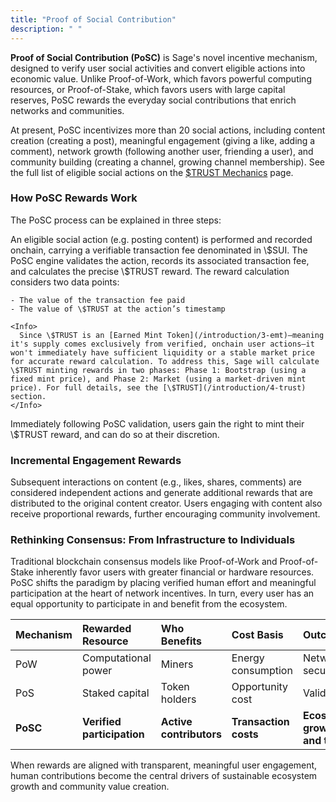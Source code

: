 ```yaml
---
title: "Proof of Social Contribution"
description: " "
---
```


**Proof of Social Contribution (PoSC)** is Sage's novel incentive mechanism, designed to verify user social activities and convert eligible actions into economic value. Unlike Proof-of-Work, which favors powerful computing resources, or Proof-of-Stake, which favors users with large capital reserves, PoSC rewards the everyday social contributions that enrich networks and communities.

At present, PoSC incentivizes more than 20 social actions, including content creation (creating a post), meaningful engagement (giving a like, adding a comment), network growth (following another user, friending a user), and community building (creating a channel, growing channel membership). See the full list of eligible social actions on the [\$TRUST Mechanics](/architecture/7-trust-mechanics) page.

### How PoSC Rewards Work

The PoSC process can be explained in three steps:

<Steps>
  <Step title="User Action (Onchain)" iconType="solid">
    An eligible social action (e.g. posting content) is performed and recorded onchain, carrying a verifiable transaction fee denominated in \$SUI.
  </Step>
  <Step title="Reward Calculation (PoSC Evaluation)">
    The PoSC engine validates the action, records its associated transaction fee, and calculates the precise \$TRUST reward. The reward calculation considers two data points:

    - The value of the transaction fee paid
    - The value of \$TRUST at the action’s timestamp

    <Info>
      Since \$TRUST is an [Earned Mint Token](/introduction/3-emt)—meaning it's supply comes exclusively from verified, onchain user actions—it won't immediately have sufficient liquidity or a stable market price for accurate reward calculation. To address this, Sage will calculate \$TRUST minting rewards in two phases: Phase 1: Bootstrap (using a fixed mint price), and Phase 2: Market (using a market-driven mint price). For full details, see the [\$TRUST](/introduction/4-trust) section.
    </Info>
  </Step>
  <Step title="Reward Minting">
    Immediately following PoSC validation, users gain the right to mint their \$TRUST reward, and can do so at their discretion.
  </Step>
</Steps>

### **Incremental Engagement Rewards**

Subsequent interactions on content (e.g., likes, shares, comments) are considered independent actions and generate additional rewards that are distributed to the original content creator. Users engaging with content also receive proportional rewards, further encouraging community involvement.

### Rethinking Consensus: From Infrastructure to Individuals

Traditional blockchain consensus models like Proof-of-Work and Proof-of-Stake inherently favor users with greater financial or hardware resources. PoSC shifts the paradigm by placing verified human effort and meaningful participation at the heart of network incentives. In turn, every user has an equal opportunity to participate in and benefit from the ecosystem.

| Mechanism | Rewarded Resource          | Who Benefits            | Cost Basis            | Outcome                        |
| :-------- | :------------------------- | :---------------------- | :-------------------- | :----------------------------- |
| PoW       | Computational power        | Miners                  | Energy consumption    | Network security               |
| PoS       | Staked capital             | Token holders           | Opportunity cost      | Validation                     |
| **PoSC**  | **Verified participation** | **Active contributors** | **Transaction costs** | **Ecosystem growth and trust** |

When rewards are aligned with transparent, meaningful user engagement, human contributions become the central drivers of sustainable ecosystem growth and community value creation.